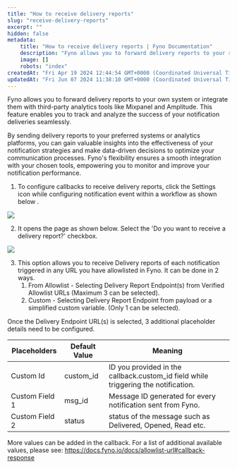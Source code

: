 ```yaml
---
title: "How to receive delivery reports"
slug: "receive-delivery-reports"
excerpt: ""
hidden: false
metadata:
    title: "How to receive delivery reports | Fyno Documentation"
    description: "Fyno allows you to forward delivery reports to your system or third-party analytics tools for tracking and analyzing notification deliveries, enabling data-driven decisions to optimize communication processes. You can configure callbacks to receive delivery reports by selecting the option in the workflow event settings and specifying the delivery report endpoint URL and placeholder details."
    image: []
    robots: "index"
createdAt: "Fri Apr 19 2024 12:44:54 GMT+0000 (Coordinated Universal Time)"
updatedAt: "Fri Jun 07 2024 11:38:10 GMT+0000 (Coordinated Universal Time)"
---
```


Fyno allows you to forward delivery reports to your own system or integrate them with third-party analytics tools like Mixpanel and Amplitude. This feature enables you to track and analyze the success of your notification deliveries seamlessly.

By sending delivery reports to your preferred systems or analytics platforms, you can gain valuable insights into the effectiveness of your notification strategies and make data-driven decisions to optimize your communication processes. Fyno's flexibility ensures a smooth integration with your chosen tools, empowering you to monitor and improve your notification performance.

1. To configure callbacks to receive delivery reports, click the Settings icon while configuring notification event within a workflow as shown below .

![](/images/7377b31-workflow_event_settings.png)

2. It opens the page as shown below. Select the 'Do you want to receive a delivery report?' checkbox.

![](/images/aed351c-delivery_report.png)

3. This option allows you to receive Delivery reports of each notification triggered in any URL you have allowlisted in Fyno. It can be done in 2 ways.
    1. From Allowlist - Selecting Delivery Report Endpoint(s) from Verified Allowlist URLs (Maximum 3 can be selected).
    2. Custom - Selecting Delivery Report Endpoint from payload or a simplified custom variable. (Only 1 can be selected).

Once the Delivery Endpoint URL(s) is selected, 3 additional placeholder details need to be configured.

| Placeholders   | Default Value | Meaning                                                                            |
| -------------- | ------------- | ---------------------------------------------------------------------------------- |
| Custom Id      | custom_id     | ID you provided in the callback.custom_id field while triggering the notification. |
| Custom Field 1 | msg_id        | Message ID generated for every notification sent from Fyno.                        |
| Custom Field 2 | status        | status of the message such as Delivered, Opened, Read etc.                         |

More values can be added in the callback. For a list of additional available values, please see: https://docs.fyno.io/docs/allowlist-url#callback-response
